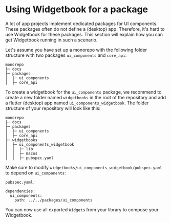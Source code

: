 # Using Widgetbook for a package

A lot of app projects implement dedicated packages for UI components. These packages often do not define a (desktop) app. Therefore, it's hard to use Widgetbook for these packages. This section will explain how you can get Widgetbook running in such a scenario. 

Let's assume you have set up a monorepo with the following folder structure with two packages `ui_components` and `core_api`:

```
monorepo
├─ docs
├─ packages
│  ├─ ui_components
│  ├─ core_api
```

To create a widgetbook for the `ui_components` package, we recommend to create a new folder named `widgetbooks` in the root of the repository and add a flutter (desktop) app named `ui_components_widgetbook`. The folder structure of your repository will look like this:

```
monorepo
├─ docs
├─ packages
│  ├─ ui_components
│  ├─ core_api
├─ widgetbooks
│  ├─ ui_components_widgetbook
│  │  ├─ lib
│  │  ├─ macos
│  │  ├─ pubspec.yaml
```

Make sure to modify `widgetbooks/ui_components_widgetbook/pubspec.yaml` to depend on `ui_components`: 

`pubspec.yaml:`
```
dependencies:
  ui_components:
    path: ../../packages/ui_components
```

You can now use all exported `Widget`s from your library to compose your Widgetbook.
